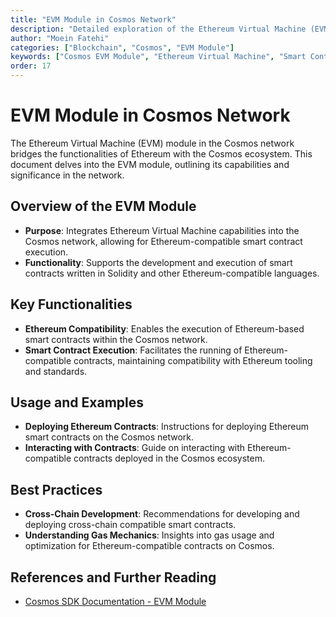 ```yaml
---
title: "EVM Module in Cosmos Network"
description: "Detailed exploration of the Ethereum Virtual Machine (EVM) module in the Cosmos network, focusing on its role in enabling Ethereum-compatible smart contracts."
author: "Moein Fatehi"
categories: ["Blockchain", "Cosmos", "EVM Module"]
keywords: ["Cosmos EVM Module", "Ethereum Virtual Machine", "Smart Contracts", "Cosmos Network"]
order: 17
---
```


# EVM Module in Cosmos Network

The Ethereum Virtual Machine (EVM) module in the Cosmos network bridges the functionalities of Ethereum with the Cosmos ecosystem. This document delves into the EVM module, outlining its capabilities and significance in the network.

## Overview of the EVM Module
- **Purpose**: Integrates Ethereum Virtual Machine capabilities into the Cosmos network, allowing for Ethereum-compatible smart contract execution.
- **Functionality**: Supports the development and execution of smart contracts written in Solidity and other Ethereum-compatible languages.

## Key Functionalities
- **Ethereum Compatibility**: Enables the execution of Ethereum-based smart contracts within the Cosmos network.
- **Smart Contract Execution**: Facilitates the running of Ethereum-compatible contracts, maintaining compatibility with Ethereum tooling and standards.

## Usage and Examples
- **Deploying Ethereum Contracts**: Instructions for deploying Ethereum smart contracts on the Cosmos network.
- **Interacting with Contracts**: Guide on interacting with Ethereum-compatible contracts deployed in the Cosmos ecosystem.

## Best Practices
- **Cross-Chain Development**: Recommendations for developing and deploying cross-chain compatible smart contracts.
- **Understanding Gas Mechanics**: Insights into gas usage and optimization for Ethereum-compatible contracts on Cosmos.

## References and Further Reading
- [Cosmos SDK Documentation - EVM Module](https://docs.cosmos.network/master/modules/evm/)

